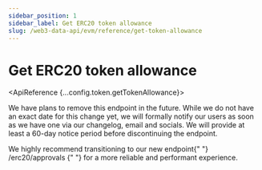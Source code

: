 ```yaml
---
sidebar_position: 1
sidebar_label: Get ERC20 token allowance
slug: /web3-data-api/evm/reference/get-token-allowance
---
```



# Get ERC20 token allowance

<ApiReference {...config.token.getTokenAllowance}>
  <Admonition>
    <p>
      We have plans to remove this endpoint in the future. While we do not have
      an exact date for this change yet, we will formally notify our users as
      soon as we have one via our changelog, email and socials. We will provide
      at least a 60-day notice period before discontinuing the endpoint.
    </p>
    <p>
      We highly recommend transitioning to our new endpoint{" "}
      <Link href="/web3-data-api/evm/reference/get-erc20-approvals">
        /erc20/approvals
      </Link>{" "}
      for a more reliable and performant experience.
    </p>
  </Admonition>
</ApiReference>
